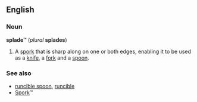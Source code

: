 {{rfd}}
==English==
===Noun===
'''splade'''&trade; (''plural'' '''splades''')

#A [[spork]] that is sharp along on one or both edges, enabling it to be used as a [[knife]], a [[fork]] and a [[spoon]].

===See also===
*[[runcible spoon]], [[runcible]]
*[[Spork]]&trade;